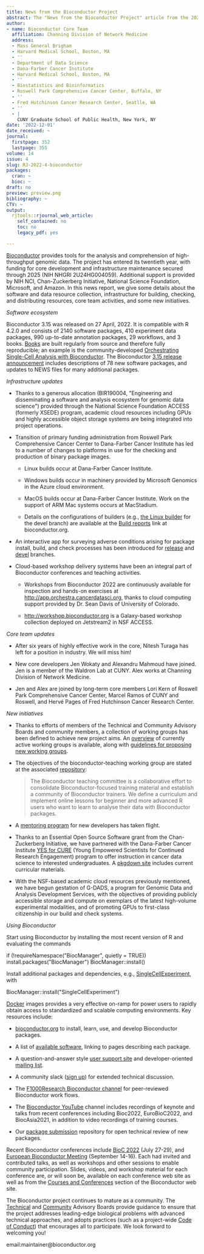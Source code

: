 ```yaml
---
title: News from the Bioconductor Project
abstract: The "News from the Bioconductor Project" article from the 2022-4 issue.
author:
- name: Bioconductor Core Team
  affiliation: Channing Division of Network Medicine
  address:
  - Mass General Brigham
  - Harvard Medical School, Boston, MA
  - ''
  - Department of Data Science
  - Dana-Farber Cancer Institute
  - Harvard Medical School, Boston, MA
  - ''
  - Biostatistics and Bioinformatics
  - Roswell Park Comprehensive Cancer Center, Buffalo, NY
  - ''
  - Fred Hutchinson Cancer Research Center, Seatlle, WA
  - ''
  - |
    CUNY Graduate School of Public Health, New York, NY
date: '2022-12-01'
date_received: ~
journal:
  firstpage: 352
  lastpage: 355
volume: 14
issue: 4
slug: RJ-2022-4-bioconductor
packages:
  cran: ~
  bioc: ~
draft: no
preview: preview.png
bibliography: ~
CTV: ~
output:
  rjtools::rjournal_web_article:
    self_contained: no
    toc: no
    legacy_pdf: yes

---
```





[Bioconductor](https://bioconductor.org) provides tools for the analysis
and comprehension of high-throughput genomic data. The project has
entered its twentieth year, with funding for core development and
infrastructure maintenance secured through 2025 (NIH NHGRI
2U24HG004059). Additional support is provided by NIH NCI,
Chan-Zuckerberg Initiative, National Science Foundation, Microsoft, and
Amazon. In this news report, we give some details about the software and
data resource collection, infrastructure for building, checking, and
distributing resources, core team activities, and some new initiatives.

*Software ecosystem*

Bioconductor 3.15 was released on 27 April, 2022. It is compatible with
R 4.2.0 and consists of 2140 software packages, 410 experiment data
packages, 990 up-to-date annotation packages, 29 workflows, and 3 books.
[Books](https://bioconductor.org/books/release/) are built regularly
from source and therefore fully reproducible; an example is the
community-developed [Orchestrating Single-Cell Analysis with
Bioconductor](https://bioconductor.org/books/release/OSCA/). The
Bioconductor [3.15 release
announcement](https://bioconductor.org/news/bioc_3_15_release/) includes
descriptions of 78 new software packages, and updates to NEWS files for
many additional packages.

*Infrastructure updates*

-   Thanks to a generous allocation (BIR190004, \"Engineering and
    disseminating a software and analysis ecosystem for genomic data
    science\") provided through the National Science Foundation ACCESS
    (formerly XSEDE) program, academic cloud resources including GPUs
    and highly accessible object storage systems are being integrated
    into project operations.

-   Transition of primary funding administration from Roswell Park
    Comprehensive Cancer Center to Dana-Farber Cancer Institute has led
    to a number of changes to platforms in use for the checking and
    production of binary package images.

    -   Linux builds occur at Dana-Farber Cancer Institute.

    -   Windows builds occur in machinery provided by Microsoft Genomics
        in the Azure cloud environment.

    -   MacOS builds occur at Dana-Farber Cancer Institute. Work on the
        support of ARM Mac systems occurs at MacStadium.

    -   Details on the configurations of builders (e.g., [the Linux
        builder](https://bioconductor.org/checkResults/3.16/bioc-LATEST/nebbiolo2-NodeInfo.html)
        for the devel branch) are available at the [Build
        reports](https://bioconductor.org/checkResults/) link at
        bioconductor.org.

-   An interactive app for surveying adverse conditions arising for
    package install, build, and check processes has been introduced for
    [release](https://vjcitn.shinyapps.io/biocPkgState315/) and
    [devel](https://vjcitn.shinyapps.io/biocPkgState316/) branches.

-   Cloud-based workshop delivery systems have been an integral part of
    Bioconductor conferences and teaching activities.

    -   Workshops from Bioconductor 2022 are continuously available for
        inspection and hands-on exercises at
        <http://app.orchestra.cancerdatasci.org>, thanks to cloud
        computing support provided by Dr. Sean Davis of University of
        Colorado.

    -   <http://workshop.bioconductor.org> is a Galaxy-based workshop
        collection deployed on Jetstream2 in NSF ACCESS.

*Core team updates*

-   After six years of highly effective work in the core, Nitesh Turaga
    has left for a position in industry. We will miss him!

-   New core developers Jen Wokaty and Alexandru Mahmoud have joined.
    Jen is a member of the Waldron Lab at CUNY. Alex works at Channing
    Division of Network Medicine.

-   Jen and Alex are joined by long-term core members Lori Kern of
    Roswell Park Comprehensive Cancer Center, Marcel Ramos of CUNY and
    Roswell, and Hervé Pages of Fred Hutchinson Cancer Research Center.

*New initiatives*

-   Thanks to efforts of members of the Technical and Community Advisory
    Boards and community members, a collection of working groups has
    been defined to achieve new project aims. An
    [overview](http://workinggroups.bioconductor.org/currently-active-working-groups-committees.html)
    of currently active working groups is available, along with
    [guidelines for proposing new working
    groups](http://workinggroups.bioconductor.org/working-group-and-committee-guidelines.html).

-   The objectives of the bioconductor-teaching working group are stated
    at the associated
    [repository](https://github.com/bioconductor/bioconductor-teaching):

    > The Bioconductor teaching committee is a collaborative effort to
    > consolidate Bioconductor-focused training material and establish a
    > community of Bioconductor trainers. We define a curriculum and
    > implement online lessons for beginner and more advanced R users
    > who want to learn to analyse their data with Bioconductor
    > packages.

-   A [mentoring
    program](https://bioconductor.org/developers/new-developer-program/)
    for new developers has taken flight.

-   Thanks to an Essential Open Source Software grant from the
    Chan-Zuckerberg Initiative, we have partnered with the Dana-Farber
    Cancer Institute [YES for
    CURE](https://www.dfhcc.harvard.edu/research/cancer-disparities/students/yes-for-cure/)
    (Young Empowered Scientists for Continued Research Engagement)
    program to offer instruction in cancer data science to interested
    undergraduates. A [pkgdown site](https://vjcitn.github.io/YESCDS/)
    includes current curricular materials.

-   With the NSF-based academic cloud resources previously mentioned, we
    have begun gestation of G-DADS, a program for Genomic Data and
    Analysis Development Services, with the objectives of providing
    publicly accessible storage and compute on exemplars of the latest
    high-volume experimental modalities, and of promoting GPUs to
    first-class citizenship in our build and check systems.

*Using Bioconductor*

Start using Bioconductor by installing the most recent version of R and
evaluating the commands

::: example
if (!requireNamespace(\"BiocManager\", quietly = TRUE))
install.packages(\"BiocManager\") BiocManager::install()
:::

Install additional packages and dependencies, e.g.,
[SingleCellExperiment](https://www.bioconductor.org/packages/release/bioc/html/SingleCellExperiment.html),
with

::: example
BiocManager::install(\"SingleCellExperiment\")
:::

[Docker](https://bioconductor.org/help/docker/) images provides a very
effective on-ramp for power users to rapidly obtain access to
standardized and scalable computing environments. Key resources include:

-   [bioconductor.org](https://bioconductor.org) to install, learn, use,
    and develop Bioconductor packages.

-   A list of [available software](https://bioconductor.org/packages),
    linking to pages describing each package.

-   A question-and-answer style [user support
    site](https://support.bioconductor.org) and developer-oriented
    [mailing list](https://stat.ethz.ch/mailman/listinfo/bioc-devel).

-   A community slack ([sign up](https://bioc-community.herokuapp.com/))
    for extended technical discussion.

-   The [F1000Research Bioconductor
    channel](https://f1000research.com/channels/bioconductor) for
    peer-reviewed Bioconductor work flows.

-   The [Bioconductor
    YouTube](https://www.youtube.com/user/bioconductor) channel includes
    recordings of keynote and talks from recent conferences including
    Bioc2022, EuroBioC2022, and BiocAsia2021, in addition to video
    recordings of training courses.

-   Our [package
    submission](https://github.com/Bioconductor/Contributions)
    repository for open technical review of new packages.

Recent Bioconductor conferences include [BioC
2022](https://bioc2022.bioconductor.org) (July 27-29), and [European
Bioconductor Meeting](https://eurobioc2022.bioconductor.org/) (September
14-16). Each had invited and contributed talks, as well as workshops and
other sessions to enable community participation. Slides, videos, and
workshop material for each conference are, or will soon be, available on
each conference web site as well as from the [Courses and
Conferences](http://bioconductor.org/help/course-materials/) section of
the Bioconductor web site.

The Bioconductor project continues to mature as a community. The
[Technical](https://bioconductor.org/about/technical-advisory-board/)
and
[Community](https://bioconductor.org/about/community-advisory-board/)
Advisory Boards provide guidance to ensure that the project addresses
leading-edge biological problems with advanced technical approaches, and
adopts practices (such as a project-wide [Code of
Conduct](https://bioconductor.org/about/code-of-conduct/)) that
encourages all to participate. We look forward to welcoming you!

email:maintainer@bioconductor.org
